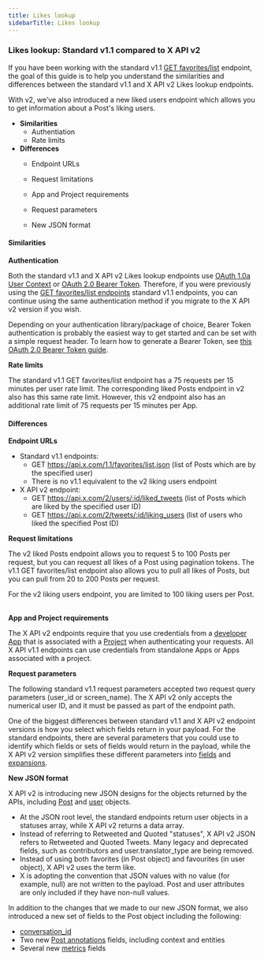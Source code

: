---
title: Likes lookup
sidebarTitle: Likes lookup
---

### Likes lookup: Standard v1.1 compared to X API v2

If you have been working with the standard v1.1 [GET favorites/list](https://developer.x.com/en/docs/x-api/v1/tweets/post-and-engage/api-reference/get-favorites-list) endpoint, the goal of this guide is to help you understand the similarities and differences between the standard v1.1 and X API v2 Likes lookup endpoints.

With v2, we’ve also introduced a new liked users endpoint which allows you to get information about a Post's liking users.

* **Similarities**
    * Authentiation
    * Rate limits
* **Differences**
    * Endpoint URLs

    * Request limitations
    * App and Project requirements

    * Request parameters
    * New JSON format

#### Similarities

**Authentication**

Both the standard v1.1 and X API v2 Likes lookup endpoints use [OAuth 1.0a User Context](/resources/fundamentals/authentication#oauth-1-0a-2) or [OAuth 2.0 Bearer Token](/resources/fundamentals/authentication#bearer-token-also-known-as-app-only). Therefore, if you were previously using the [GET favorites/list endpoints](https://developer.x.com/en/docs/x-api/v1/tweets/post-and-engage/api-reference/get-favorites-list) standard v1.1 endpoints, you can continue using the same authentication method if you migrate to the X API v2 version if you wish. 

Depending on your authentication library/package of choice, Bearer Token authentication is probably the easiest way to get started and can be set with a simple request header. To learn how to generate a Bearer Token, see [this OAuth 2.0 Bearer Token guide](/resources/fundamentals/authentication#bearer-token-also-known-as-app-only). 
 

**Rate limits**

The standard v1.1 GET favorites/list endpoint has a 75 requests per 15 minutes per user rate limit. The corresponding liked Posts endpoint in v2 also has this same rate limit. However, this v2 endpoint also has an additional rate limit of 75 requests per 15 minutes per App.

#### Differences

**Endpoint URLs**

* Standard v1.1 endpoints:
    * GET https://api.x.com/1.1/favorites/list.json
        (list of Posts which are by the specified user)
    * There is no v1.1 equivalent to the v2 liking users endpoint
* X API v2 endpoint:
    * GET https://api.x.com/2/users/:id/liked_tweets
        (list of Posts which are liked by the specified user ID)
    * GET https://api.x.com/2/tweets/:id/liking_users
        (list of users who liked the specified Post ID)

**Request limitations**

The v2 liked Posts endpoint allows you to request 5 to 100 Posts per request, but you can request all likes of a Post using pagination tokens. The v1.1 GET favorites/list endpoint also allows you to pull all likes of Posts, but you can pull from 20 to 200 Posts per request.

For the v2 liking users endpoint, you are limited to 100 liking users per Post. 
 

**App and Project requirements**

The X API v2 endpoints require that you use credentials from a [developer App](/resources/fundamentals/developer-apps) that is associated with a [Project](/resources/fundamentals/developer-apps) when authenticating your requests. All X API v1.1 endpoints can use credentials from standalone Apps or Apps associated with a project.


**Request parameters**

The following standard v1.1 request parameters accepted two request query parameters (user_id or screen_name). The X API v2 only accepts the numerical user ID, and it must be passed as part of the endpoint path.

One of the biggest differences between standard v1.1 and X API v2 endpoint versions is how you select which fields return in your payload. For the standard endpoints, there are several parameters that you could use to identify which fields or sets of fields would return in the payload, while the X API v2 version simplifies these different parameters into [fields](/x-api/fundamentals/fields) and [expansions](/x-api/fundamentals/expansions). 
 

**New JSON format**

X API v2 is introducing new JSON designs for the objects returned by the APIs, including [Post](/x-api/fundamentals/data-dictionary#tweet) and [user](/x-api/fundamentals/data-dictionary#user) objects.

* At the JSON root level, the standard endpoints return user objects in a statuses array, while X API v2 returns a data array. 
* Instead of referring to Retweeted and Quoted "statuses", X API v2 JSON refers to Retweeted and Quoted Tweets. Many legacy and deprecated fields, such as contributors and user.translator_type are being removed. 
* Instead of using both favorites (in Post object) and favourites (in user object), X API v2 uses the term like. 
* X is adopting the convention that JSON values with no value (for example, null) are not written to the payload. Post and user attributes are only included if they have non-null values.
     

In addition to the changes that we made to our new JSON format, we also introduced a new set of fields to the Post object including the following:

* [conversation_id](/x-api/fundamentals/conversation-id)
* Two new [Post annotations](/x-api/fundamentals/tweet-annotations) fields, including context and entities
* Several new [metrics](/x-api/fundamentals/metrics) fields 
